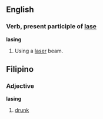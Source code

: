==English==
===Verb, present participle of [[lase]]===
'''lasing'''

# Using a [[laser]] beam.  

==Filipino==
===Adjective===
'''lasing'''

# [[drunk]]